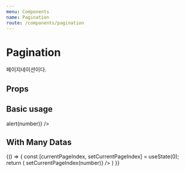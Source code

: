 ```yaml
---
menu: Components
name: Pagination
route: /components/pagination
---
```



# Pagination

페이지네이션이다.

## Props

<PropsTable of={Pagination} />

## Basic usage

<Playground>
  <PlayGroundContainer>
    <Pagination currentPageIndex={0} totalPageIndex={1} onChange={number => alert(number)} />
  </PlayGroundContainer>
</Playground>

## With Many Datas
<Playground>
  {() => {
    const [currentPageIndex, setCurrentPageIndex] = useState(0);
    return (
      <Pagination currentPageIndex={currentPageIndex} totalPageIndex={8} onChange={number => setCurrentPageIndex(number)} />
    )
  }}
</Playground>